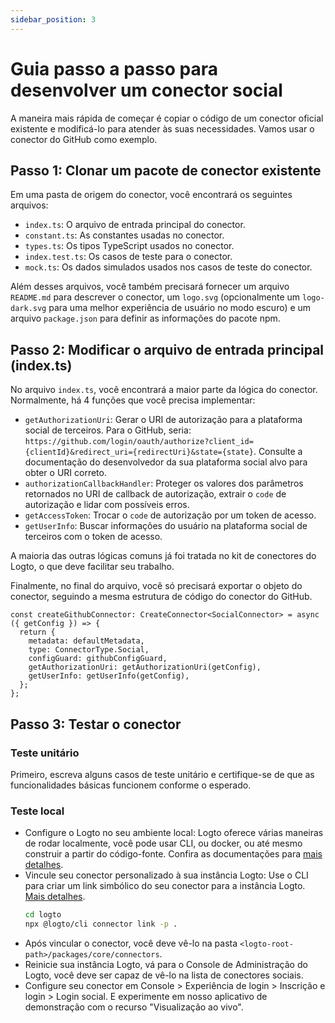 ```yaml
---
sidebar_position: 3
---
```


# Guia passo a passo para desenvolver um conector social

A maneira mais rápida de começar é copiar o código de um conector oficial existente e modificá-lo para atender às suas necessidades. Vamos usar o conector do GitHub como exemplo.

## Passo 1: Clonar um pacote de conector existente

Em uma pasta de origem do conector, você encontrará os seguintes arquivos:

- `index.ts`: O arquivo de entrada principal do conector.
- `constant.ts`: As constantes usadas no conector.
- `types.ts`: Os tipos TypeScript usados no conector.
- `index.test.ts`: Os casos de teste para o conector.
- `mock.ts`: Os dados simulados usados nos casos de teste do conector.

Além desses arquivos, você também precisará fornecer um arquivo `README.md` para descrever o conector, um `logo.svg` (opcionalmente um `logo-dark.svg` para uma melhor experiência de usuário no modo escuro) e um arquivo `package.json` para definir as informações do pacote npm.

## Passo 2: Modificar o arquivo de entrada principal (index.ts)

No arquivo `index.ts`, você encontrará a maior parte da lógica do conector. Normalmente, há 4 funções que você precisa implementar:

- `getAuthorizationUri`: Gerar o URI de autorização para a plataforma social de terceiros. Para o GitHub, seria: `https://github.com/login/oauth/authorize?client_id={clientId}&redirect_uri={redirectUri}&state={state}`. Consulte a documentação do desenvolvedor da sua plataforma social alvo para obter o URI correto.
- `authorizationCallbackHandler`: Proteger os valores dos parâmetros retornados no URI de callback de autorização, extrair o `code` de autorização e lidar com possíveis erros.
- `getAccessToken`: Trocar o `code` de autorização por um token de acesso.
- `getUserInfo`: Buscar informações do usuário na plataforma social de terceiros com o token de acesso.

A maioria das outras lógicas comuns já foi tratada no kit de conectores do Logto, o que deve facilitar seu trabalho.

Finalmente, no final do arquivo, você só precisará exportar o objeto do conector, seguindo a mesma estrutura de código do conector do GitHub.

```tsx
const createGithubConnector: CreateConnector<SocialConnector> = async ({ getConfig }) => {
  return {
    metadata: defaultMetadata,
    type: ConnectorType.Social,
    configGuard: githubConfigGuard,
    getAuthorizationUri: getAuthorizationUri(getConfig),
    getUserInfo: getUserInfo(getConfig),
  };
};
```

## Passo 3: Testar o conector

### Teste unitário

Primeiro, escreva alguns casos de teste unitário e certifique-se de que as funcionalidades básicas funcionem conforme o esperado.

### Teste local

- Configure o Logto no seu ambiente local: Logto oferece várias maneiras de rodar localmente, você pode usar CLI, ou docker, ou até mesmo construir a partir do código-fonte. Confira as documentações para [mais detalhes](/logto-oss/using-cli/install-logto/).
- Vincule seu conector personalizado à sua instância Logto: Use o CLI para criar um link simbólico do seu conector para a instância Logto. [Mais detalhes](/logto-oss/using-cli/manage-connectors/#link-local-connectors).
  ```bash
  cd logto
  npx @logto/cli connector link -p .
  ```
- Após vincular o conector, você deve vê-lo na pasta `<logto-root-path>/packages/core/connectors`.
- Reinicie sua instância Logto, vá para o Console de Administração do Logto, você deve ser capaz de vê-lo na lista de conectores sociais.
- Configure seu conector em <CloudLink to="/sign-in-experience/sign-up-and-sign-in">Console > Experiência de login > Inscrição e login</CloudLink> > Login social. E experimente em nosso aplicativo de demonstração com o recurso "Visualização ao vivo".

